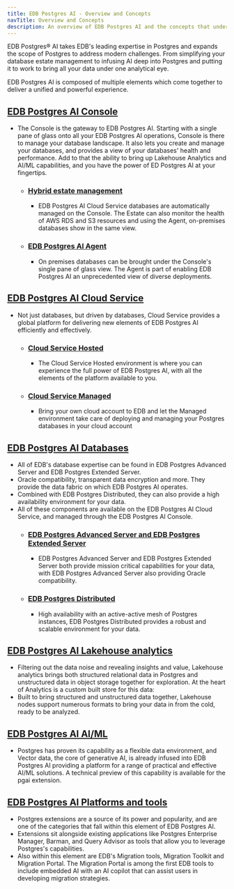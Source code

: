 ```yaml
---
title: EDB Postgres AI - Overview and Concepts
navTitle: Overview and Concepts
description: An overview of EDB Postgres AI and the concepts that underpin it
---
```


EDB Postgres® AI takes EDB's leading expertise in Postgres and expands the scope of Postgres to address modern challenges. From simplifying your database estate management to infusing AI deep into Postgres and putting it to work to bring all your data under one analytical eye.

EDB Postgres AI is composed of multiple elements which come together to deliver a unified and powerful experience.


## [EDB Postgres AI Console](/edb-postgres-ai/console)
* The Console is the gateway to EDB Postgres AI. Starting with a single pane of glass onto all your EDB Postgres AI operations, Console is there to manage your database landscape. It also lets you create and manage your databases, and provides a view of your databases' health and performance. Add to that the ability to bring up Lakehouse Analytics and AI/ML capabilities, and you have the power of ED Postgres AI at your fingertips.
    * ### [Hybrid estate management](/edb-postgres-ai/console/estate)
        * EDB Postgres AI Cloud Service databases are automatically managed on the Console. The Estate can also monitor the health of AWS RDS and S3 resources and using the Agent, on-premises databases show in the same view.
    * ### [EDB Postgres AI Agent](/edb-postgres-ai/console/agent)
        * On premises databases can be brought under the Console's single pane of glass view. The Agent is part of enabling EDB Postgres AI an unprecedented view of diverse deployments.

## [EDB Postgres AI Cloud Service](/edb-postgres-ai/cloud-service)
* Not just databases, but driven by databases, Cloud Service provides a global platform for delivering new elements of EDB Postgres AI efficiently and effectively.
    * ### [Cloud Service Hosted](/edb-postgres-ai/cloud-service/hosted)
        * The Cloud Service Hosted environment is where you can experience the full power of EDB Postgres AI, with all the elements of the platform available to you.
    * ### [Cloud Service Managed](/edb-postgres-ai/cloud-service/managed)
        * Bring your own cloud account to EDB and let the Managed environment take care of deploying and managing your Postgres databases in your cloud account

## [EDB Postgres AI Databases](/edb-postgres-ai/databases)
* All of EDB's database expertise can be found in EDB Postgres Advanced Server and EDB Postgres Extended Server. 
* Oracle compatibility, transparent data encryption and more. They provide the data fabric on which EDB Postgres AI operates.
* Combined with EDB Postgres Distributed, they can also provide a high availability environment for your data. 
* All of these components are available on the EDB Postgres AI Cloud Service, and managed through the EDB Postgres AI Console.
    * ### [EDB Postgres Advanced Server and EDB Postgres Extended Server](/edb-postgres-ai/databases/databases)
        * EDB Postgres Advanced Server and EDB Postgres Extended Server both provide mission critical capabilities for your data, with EDB Postgres Advanced Server also providing Oracle compatibility.
    * ### [EDB Postgres Distributed](/edb-postgres-ai/databases/options/)
        * High availability with an active-active mesh of Postgres instances, EDB Postgres Distributed provides a robust and scalable environment for your data.

##  [EDB Postgres AI Lakehouse analytics](/edb-postgres-ai/analytics)
* Filtering out the data noise and revealing insights and value, Lakehouse analytics brings both structured relational data in Postgres and unstructured data in object storage together for exploration. At the heart of Analytics is a custom built store for this data:
* Built to bring structured and unstructured data together, Lakehouse nodes support numerous formats to bring your data in from the cold, ready to be analyzed. 
## [EDB Postgres AI AI/ML](/edb-postgres-ai/ai-ml)
* Postgres has proven its capability as a flexible data environment, and Vector data, the core of generative AI, is already infused into EDB Postgres AI providing a platform for a range of practical and effective AI/ML solutions. A technical preview of this capability is available for the pgai extension.
## [EDB Postgres AI Platforms and tools](/edb-postgres-ai/tools)
* Postgres extensions are a source of its power and popularity, and are one of the categories that fall within this element of EDB Postgres AI. 
* Extensions sit alongside existing applications like Postgres Enterprise Manager, Barman, and Query Advisor as tools that allow you to leverage Postgres's capabilities.
* Also within this element are EDB's Migration tools, Migration Toolkit and Migration Portal. The Migration Portal is among the first EDB tools to include embedded AI with an AI copilot that can assist users in developing migration strategies.

